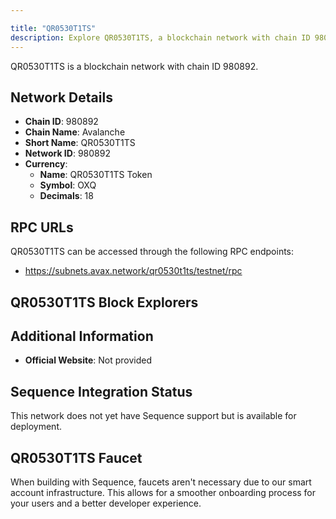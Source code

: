 ```yaml
---

title: "QR0530T1TS"
description: Explore QR0530T1TS, a blockchain network with chain ID 980892. Learn about its native currency, QR0530T1TS Token, and how to interact with the network.
---
```




QR0530T1TS is a blockchain network with chain ID 980892.

## Network Details

- **Chain ID**: 980892
- **Chain Name**: Avalanche
- **Short Name**: QR0530T1TS
- **Network ID**: 980892
- **Currency**: 
  - **Name**: QR0530T1TS Token
  - **Symbol**: OXQ
  - **Decimals**: 18

## RPC URLs

QR0530T1TS can be accessed through the following RPC endpoints:

- https://subnets.avax.network/qr0530t1ts/testnet/rpc

## QR0530T1TS Block Explorers



## Additional Information

- **Official Website**: Not provided

## Sequence Integration Status

This network does not yet have Sequence support but is available for deployment.

## QR0530T1TS Faucet

When building with Sequence, faucets aren't necessary due to our smart account infrastructure. This allows for a smoother onboarding process for your users and a better developer experience.
